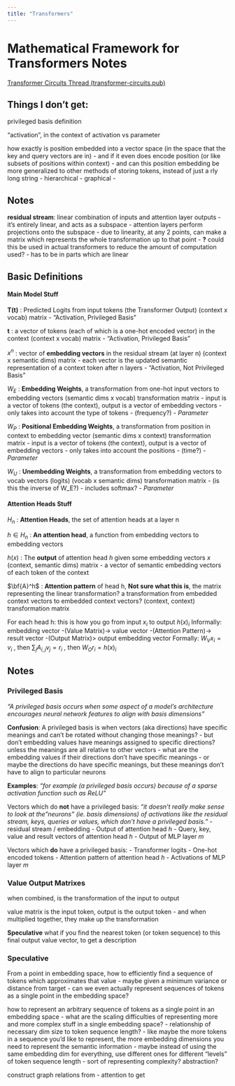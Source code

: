 ```yaml
---
title: "Transformers"
---
```

# Mathematical Framework for Transformers Notes

[Transformer Circuits Thread (transformer-circuits.pub)](https://transformer-circuits.pub/)

## Things I don't get:
privileged basis definition

"activation", in the context of activation vs parameter

how exactly is position embedded into a vector space (in the space that the key and query vectors are in)
- and if it even does encode position (or like subsets of positions within context)
- and can this position embedding be more generalized to other methods of storing tokens, instead of just a rly long string
	- hierarchical
	- graphical
	- 

## Notes

**residual stream**: linear combination of inputs and attention layer outputs
- it's entirely linear, and acts as a subspace
- attention layers perform projections onto the subspace
- due to linearity, at any 2 points, can make a matrix which represents the whole transformation up to that point
	- **?** could this be used in actual transformers to reduce the amount of computation used?
		- has to be in parts which are linear

## Basic Definitions

#### Main Model Stuff

**T(t)** : Predicted Logits from input tokens (the Transformer Output)
	(context x vocab) matrix
	- "Activation, Privileged Basis"

**t** : a vector of tokens (each of which is a one-hot encoded vector) in the context
	(context x vocab) matrix
	- "Activation, Privileged Basis"

$x^n$ : vector of **embedding vectors** in the residual stream (at layer n)
	(context x semantic dims) matrix
- each vector is the updated semantic representation of a context token after n layers
	- "Activation, Not Privileged Basis"

$W_E$ : **Embedding Weights**, a transformation from one-hot input vectors to embedding vectors
	(semantic dims x vocab) transformation matrix
- input is a vector of tokens (the context), output is a vector of embedding vectors
	- only takes into account the type of tokens 
		- (frequency?)
- *Parameter*

$W_P$ : **Positional Embedding Weights**, a transformation from position in context to embedding vector
	(semantic dims x context) transformation matrix
- input is a vector of tokens (the context), output is a vector of embedding vectors
	- only takes into account the positions 
		- (time?)
- *Parameter*

$W_U$ : **Unembedding Weights**, a transformation from embedding vectors to vocab vectors (logits)
	(vocab x semantic dims) transformation matrix
- (is this the inverse of W_E?)
- includes softmax?
- *Parameter*

#### Attention Heads Stuff

$H_n$ : **Attention Heads**, the set of attention heads at a layer n

$h \in H_n$ : **An attention head**, a function from embedding vectors to embedding vectors

$h(x)$ : The **output** of attention head $h$ given some embedding vectors $x$
	(context, semantic dims) matrix
	- a vector of semantic embedding vectors of each token of the context

$\bf{A}^h$ : **Attention pattern** of head h, **Not sure what this is**, the matrix representing the linear transformation? a transformation from embedded context vectors to embedded context vectors?
	(context, context) transformation matrix

For each head h: this is how you go from input $x_i$ to output $h(x)_i$
Informally:
	embedding vector -(Value Matrix)->  value vector  -(Attention Pattern)-> result vector -(Output Matrix)> output embedding vector
Formally:
	$W_V​x_i = v_i$ , then $\sum_j{ A_{i, j} v_j} = r_i$ , then $W_Or_i=h(x)_i$




## Notes


### Privileged Basis
*"A privileged basis occurs when some aspect of a model’s architecture encourages neural network features to align with basis dimensions"*

**Confusion**:
A privileged basis is when vectors (aka directions) have specific meanings and can't be rotated without changing those meanings?
- but don't embedding values have meanings assigned to specific directions? unless the meanings are all relative to other vectors
- what are the embedding values if their directions don't have specific meanings
- or maybe the directions do have specific meanings, but these meanings don't have to align to particular neurons

**Examples**:
*"for example (a privileged basis occurs) because of a sparse activation function such as ReLU"*

Vectors which do **not** have a privileged basis:
	*"it doesn't really make sense to look at the "neurons" (ie. basis dimensions) of activations like the residual stream, keys, queries or values, which don't have a privileged basis."*
- residual stream / embedding
- Output of attention head $h$
- Query, key, value and result vectors of attention head $h$
- Output of MLP layer $m$


Vectors which **do** have a privileged basis:
- Transformer logits
- One-hot encoded tokens
- Attention pattern of attention head $h$
- Activations of MLP layer $m$



### Value Output Matrixes

when combined, is the transformation of the input to output

value matrix is the input token, output is the output token
- and when multiplied together, they make up the transformation

**Speculative** what if you find the nearest token (or token sequence) to this final output value vector, to get a description





### Speculative

From a point in embedding space, how to efficiently find a sequence of tokens which approximates that value
- maybe given a minimum variance or distance from target
- can we even actually represent sequences of tokens as a single point in the embedding space?

how to represent an arbitrary sequence of tokens as a single point in an embedding space
- what are the scaling difficulties of representing more and more complex stuff in a single embedding space?
	- relationship of necessary dim size to token sequence length?
		- like maybe the more tokens in a sequence you'd like to represent, the more embedding dimensions you need to represent the semantic information
	- maybe instead of using the same embedding dim for everything, use different ones for different "levels" of token sequence length
		- sort of representing complexity? abstraction?

construct graph relations from
- attention to get 